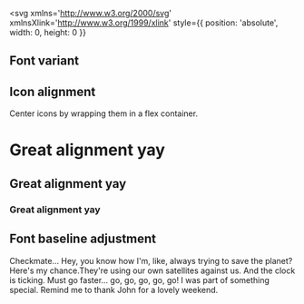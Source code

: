 
<Meta title='Components/Icon' component={Icon} />

<DocsTitle title='Icons' />

<svg
  xmlns='http://www.w3.org/2000/svg'
  xmlnsXlink='http://www.w3.org/1999/xlink'
  style={{ position: 'absolute', width: 0, height: 0 }}
>
  <symbol viewBox='0 0 24 24' id='award'>
    <title>award</title>
    <path d='M16.863 14.35c1.906-1.463 3.138-3.769 3.138-6.35 0-4.413-3.588-8-8-8s-8 3.588-8 8c0 2.588 1.231 4.887 3.138 6.35l-1.131 8.519c-0.050 0.381 0.119 0.756 0.444 0.969 0.319 0.213 0.731 0.219 1.062 0.019l4.488-2.694 4.488 2.694c0.156 0.094 0.337 0.144 0.513 0.144 0.194 0 0.381-0.056 0.55-0.162 0.319-0.213 0.494-0.588 0.444-0.969l-1.131-8.519zM6 8c0-3.306 2.694-6 6-6s6 2.694 6 6c0 2.088-1.069 3.925-2.694 5.006-0.044 0.025-0.081 0.050-0.119 0.075-0.925 0.581-2.019 0.919-3.188 0.919-3.306 0-6-2.694-6-6zM12.513 19.144c-0.319-0.188-0.713-0.188-1.031 0l-3.219 1.931 0.75-5.65c0.925 0.375 1.931 0.575 2.988 0.575s2.063-0.206 2.988-0.575l0.75 5.656-3.225-1.938z' />
  </symbol>
  <symbol viewBox='0 0 32 32' id='code'>
    <title>code</title>
    <path d='M11.067 10.138l-4.817 5.862 4.817 5.862 1.139-1.874-3.246-3.989 3.246-3.989z' />
    <path d='M13.175 21.723h2.114l3.361-11.477h-2.115z' />
    <path d='M20.933 10.137l-1.139 1.874 3.246 3.989-3.246 3.989 1.139 1.874 4.817-5.862z' />
  </symbol>
</svg>

## Font variant

<Icon id='award' />

## Icon alignment

Center icons by wrapping them in a flex container.

<h1>
  <Icon id='code' />
  Great alignment yay
</h1>

<h2>
  <Icon id='code' />
  Great alignment yay
</h2>

<h3>
  <Icon id='code' />
  Great alignment yay
</h3>

## Font baseline adjustment

Checkmate... Hey, you know how I'm, like, always trying to save the planet? Here's my
chance<Icon id="award" />.They're using our own satellites against us. And the clock is
ticking. Must go faster... go, go, go, go, go! I was part of something special. Remind me
to thank John for a lovely weekend.
